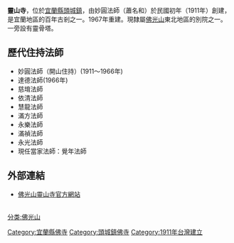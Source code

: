 {{unreferenced|time=2013-06-23T16:51:48+00:00}}
'''靈山寺'''，位於[[宜蘭縣|宜蘭縣]][[頭城鎮|頭城鎮]]，由妙圓法師（蕭名和）於民國初年（1911年）創建，是宜蘭地區的百年古剎之一。1967年重建。現隸屬[[佛光山|佛光山]]東北地區的別院之一。一旁設有靈骨塔。

==歷代住持法師==

* 妙圓法師（開山住持）(1911～1966年)
* 達德法師(1966年)
* 慈堉法師
* 依清法師
* 慧龍法師
* 滿方法師
* 永樂法師
* 滿禎法師
* 永光法師
* 現任當家法師：覺年法師

== 外部連結 ==
* [https://web.archive.org/web/20120524223339/http://dharma.fgs.org.tw/shrine/fgsastw8z/ 佛光山靈山寺官方網站]
<br />

[[分类:佛光山|分类:佛光山]]
[[Category:宜蘭縣佛寺|Category:宜蘭縣佛寺]]
[[Category:頭城鎮佛寺|Category:頭城鎮佛寺]]
[[Category:1911年台灣建立|Category:1911年台灣建立]]